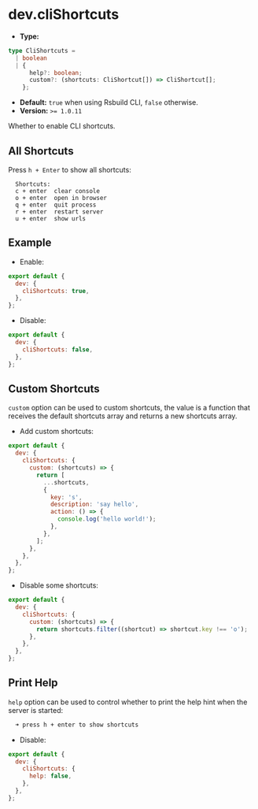 # dev.cliShortcuts

- **Type:**

```ts
type CliShortcuts =
  | boolean
  | {
      help?: boolean;
      custom?: (shortcuts: CliShortcut[]) => CliShortcut[];
    };
```

- **Default:** `true` when using Rsbuild CLI, `false` otherwise.
- **Version:** `>= 1.0.11`

Whether to enable CLI shortcuts.

## All Shortcuts

Press `h + Enter` to show all shortcuts:

```
  Shortcuts:
  c + enter  clear console
  o + enter  open in browser
  q + enter  quit process
  r + enter  restart server
  u + enter  show urls
```

## Example

- Enable:

```js
export default {
  dev: {
    cliShortcuts: true,
  },
};
```

- Disable:

```js
export default {
  dev: {
    cliShortcuts: false,
  },
};
```

## Custom Shortcuts

`custom` option can be used to custom shortcuts, the value is a function that receives the default shortcuts array and returns a new shortcuts array.

- Add custom shortcuts:

```js
export default {
  dev: {
    cliShortcuts: {
      custom: (shortcuts) => {
        return [
          ...shortcuts,
          {
            key: 's',
            description: 'say hello',
            action: () => {
              console.log('hello world!');
            },
          },
        ];
      },
    },
  },
};
```

- Disable some shortcuts:

```js
export default {
  dev: {
    cliShortcuts: {
      custom: (shortcuts) => {
        return shortcuts.filter((shortcut) => shortcut.key !== 'o');
      },
    },
  },
};
```

## Print Help

`help` option can be used to control whether to print the help hint when the server is started:

```bash
  ➜ press h + enter to show shortcuts
```

- Disable:

```js
export default {
  dev: {
    cliShortcuts: {
      help: false,
    },
  },
};
```
